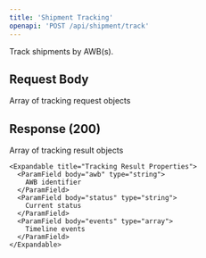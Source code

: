 ```yaml
---
title: 'Shipment Tracking'
openapi: 'POST /api/shipment/track'
---
```


Track shipments by AWB(s).

## Request Body

<ParamField body="cargoTrackingRequestSOs" type="array" required>
  Array of tracking request objects
</ParamField>

## Response (200)

<ParamField status="200" type="object">
  <ParamField name="trackingResults" type="array">
    Array of tracking result objects

    <Expandable title="Tracking Result Properties">
      <ParamField body="awb" type="string">
        AWB identifier
      </ParamField>
      <ParamField body="status" type="string">
        Current status
      </ParamField>
      <ParamField body="events" type="array">
        Timeline events
      </ParamField>
    </Expandable>
  </ParamField>
</ParamField>
